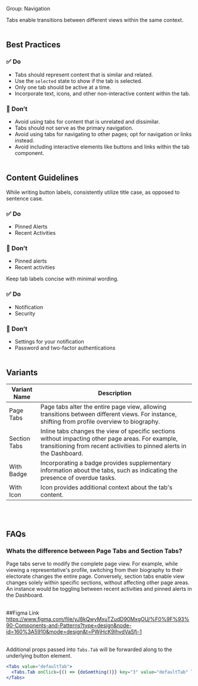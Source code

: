 Group: Navigation

Tabs enable transitions between different views within the same context.
<br/><br/>

## Best Practices

### ✅ Do

- Tabs should represent content that is similar and related.
- Use the `selected` state to show if the tab is selected.
- Only one tab should be active at a time.
- Incorporate text, icons, and other non-interactive content within the tab.

### 🚫 Don’t

- Avoid using tabs for content that is unrelated and dissimilar.
- Tabs should not serve as the primary navigation.
- Avoid using tabs for navigating to other pages; opt for navigation or links instead.
- Avoid including interactive elements like buttons and links within the tab component.
<br/><br/>

## Content Guidelines

While writing button labels, consistently utilize title case, as opposed to sentence case. 

### ✅ Do

- Pinned Alerts
- Recent Activities

### 🚫 Don’t

- Pinned alerts
- Recent activities

Keep tab labels concise with minimal wording.

### ✅ Do

- Notification
- Security

### 🚫 Don’t

- Settings for your notification
- Password and two-factor authentications
<br/><br/>

## Variants

| Variant Name | Description |
| --- | --- |
| Page Tabs | Page tabs alter the entire page view, allowing transitions between different views. For instance, shifting from profile overview to biography. |
| Section Tabs | Inline tabs changes the view of specific sections without impacting other page areas. For example, transitioning from recent activities to pinned alerts in the Dashboard. |
| With Badge | Incorporating a badge provides supplementary information about the tabs, such as indicating the presence of overdue tasks. |
| With Icon | Icon provides additional context about the tab's content. |
<br/><br/>

## FAQs

### Whats the difference between Page Tabs and Section Tabs?

Page tabs serve to modify the complete page view. For example, while viewing a representative's profile, switching from their biography to their electorate changes the entire page. Conversely, section tabs enable view changes solely within specific sections, without affecting other page areas. An instance would be toggling between recent activities and pinned alerts in the Dashboard.
<br/><br/>

##Figma Link
https://www.figma.com/file/yJ8kQwyMxuTZudD90MxgOU/%F0%9F%93%90-Components-and-Patterns?type=design&node-id=160%3A5910&mode=design&t=PWjHcK9IhvdVaSfj-1
<br/><br/>

Additional props passed into `Tabs.Tab` will be forwarded along to the underlying
button element.

```jsx
<Tabs value="defaultTab">
  <Tabs.Tab onClick={() => {doSomthing()}} key="3" value="defaultTab" label="Tab1"/>
</Tabs>
```
<br/><br/>